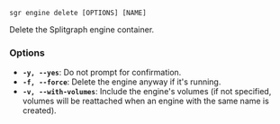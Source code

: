 
```sgr engine delete [OPTIONS] [NAME]```

Delete the Splitgraph engine container.

### Options

  * **`-y, --yes`**: Do not prompt for confirmation.
  * **`-f, --force`**: Delete the engine anyway if it's running.
  * **`-v, --with-volumes`**: Include the engine's volumes (if not specified, volumes will be reattached when an engine with the same name is created).
